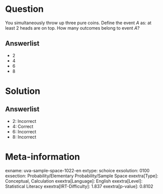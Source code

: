 Question
========

You simultaneously throw up three pure coins. Define the event *A* as: at least 2 heads are on top. How many outcomes belong to event *A*?

Answerlist
----------

* 2
* 4
* 6
* 8

Solution
========

Answerlist
----------

* 2: Incorrect
* 4: Correct
* 6: Incorrect
* 8: Incorrect

Meta-information
================
exname: uva-sample-space-1022-en
extype: schoice
exsolution: 0100
exsection: Probability/Elementary Probability/Sample Space
exextra[Type]: Conceptual, Calculation
exextra[Language]: English
exextra[Level]: Statistical Literacy
exextra[IRT-Difficulty]: 1.837
exextra[p-value]: 0.8102
